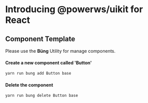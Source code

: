 
<Meta title="README.md" />

# Introducing @powerws/uikit for React

## Component Template

Please use the **Büng** Utility for manage components.


#### Create a new component called 'Button'
```sh
yarn run bung add Button base
```

#### Delete the component
```sh
yarn run bung delete Button base
```
